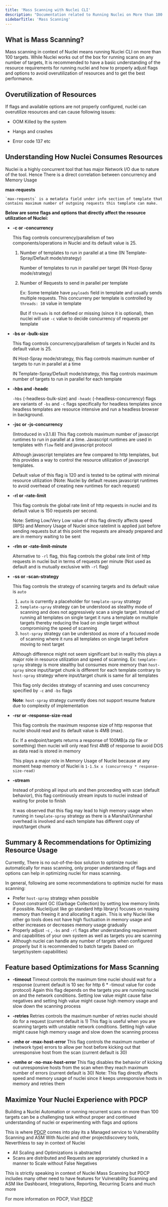 ```yaml
---
title: 'Mass Scanning with Nuclei CLI'
description: "Documentation related to Running Nuclei on More than 100 targets"
sidebarTitle: 'Mass Scanning'
---
```


## What is **Mass Scanning?**

Mass scanning in context of Nuclei means running Nuclei CLI on more than 100 targets. While Nuclei works out of the box for running scans on any number of targets, It is recommended to have a basic understanding of the resource requirements for running nuclei and how to properly adjust flags and options to avoid overutilization of resources and to get the best performance.


## Overutilization of Resources

If flags and available options are not properly configured, nuclei can overutilize resources and can cause following issues:

- OOM Killed by the system

- Hangs and crashes

- Error code 137 etc


## Understanding How Nuclei Consumes Resources

Nuclei is a highly concurrent tool that has major Network I/O due to nature of the tool. Hence There is a direct correlation between concurrency and Memory Usage

**max-requests**

    `max-requests` is a metadata field under info section of template that contains maximum number of outgoing requests this template can make.


**Below are some flags and options that directly affect the resource utilization of Nuclei:**

- **-c or -concurrency**

    This flag controls concurrency/parallelism of two components/operations in Nuclei and its default value is 25.
    1. Number of templates to run in parallel at a time (IN Template-Spray/Default mode/strategy)

       Number of templates to run in parallel per target (IN Host-Spray mode/strategy)

    2. Number of Requests to send in parallel per template

        Ex: Some template have `payloads` field in template and usually sends multiple requests. This concurreny per template is controlled by `threads: 10` value in template

        But if `threads` is not defined or missing (since it is optional), then nuclei will use `-c` value to decide concurrency of requests per template

- **-bs or -bulk-size**

    This flag controls concurrency/parallelism of targets in Nuclei and its default value is 25.

    IN Host-Spray mode/strategy, this flag controls maximum number of targets to run in parallel at a time

    IN Template-Spray/Default mode/strategy, this flag controls maximum number of targets to run in parallel for each template

- **-hbs and -headc**

    `-hbs` (-headless-bulk-size) and `-headc` (-headless-concurrency) flags are variants of `-bs` and `-c` flags specifically for headless templates since headless templates are resource intensive and run a headless browser in background.

- **-jsc or -js-concurrency**

    (Introduced in v3.1.8) This flag controls maximum number of javascript runtimes to run in parallel at a time. Javascript runtimes are used in templates with `flow` field and javascript protocol

    Although javascript templates are few compared to http templates, but this provides a way to control the resource utilization of javascript templates.

    Default value of this flag is 120 and is tested to be optimal with minimal resource utilization (Note: Nuclei by default reuses javascript runtimes to avoid overhead of creating new runtimes for each request)

- **-rl or -rate-limit**

    This flag controls the global rate limit of http requests in nuclei and its default value is 150 requests per second.

    Note: Setting Low/Very Low value of this flag directly affects speed (RPS) and Memory Usage of Nuclei since ratelimit is applied just before sending requests but at this point the requests are already prepared and are in memory waiting to be sent

- **-rlm or -rate-limit-minute**
    
    Alternative to `-rl` flag, this flag controls the global rate limit of http requests in nuclei but in terms of requests per minute (Not used as default and is mutually exclusive with `-rl` flag)

- **-ss or -scan-strategy**

    This flag controls the strategy of scanning targets and its default value is `auto`
    1. `auto` is currently a placeholder for `template-spray` strategy
    2. `template-spray` strategy can be understood as stealthy mode of scanning and does not aggressively scan a single target. Instead of running all templates on single target it runs a template on multiple targets thereby reducing the load on single target without compromising the speed of scanning
    3. `host-spray` strategy can be understood as more of a focused mode of scanning where it runs all templates on single target before moving to next target

    Although difference might not seem significant but in reality this plays a major role in resource utilization and speed of scanning. Ex: `template-spray` strategy is more stealthy but consumes more memory than `host-spray` since input/target chunk is different for each template contrary to `host-spray` strategy where input/target chunk is same for all templates

    This flag only decides strategy of scanning and uses concurrency specified by `-c` and  `-bs` flags

    **Note**: `host-spray` strategy currently does not support resume feature due to complexity of implementation

- **-rsr or -response-size-read**
    
    This flag controls the maximum response size of http response that nuclei should read and its default value is 4MB (max).

    Ex: If a endpoint/targets returns a response of 100MB(a zip file or something) then nuclei will only read first 4MB of response to avoid DOS as data read is stored in memory

    This plays a major role in Memory Usage of Nuclei because at any moment heap memory of Nuclei is `1-1.5x x (concurrency * response-size-read)`

- **-stream**

    Instead of probing all input urls and then proceeding with scan (default behavior), this flag continiously stream inputs to nuclei instead of waiting for probe to finish

    It was observed that this flag may lead to high memory usage when running in `template-spray` strategy as there is a Marshal/Unmarshal overhead is involved and each template has different copy of input/target chunk



## Summary & Recommendations for Optimizing Resource Usage

Currently, There is no out-of-the-box solution to optimize nuclei automatically for mass scanning, only proper understanding of flags and options can help in optimizing nuclei for mass scanning.

In general, following are some recommendations to optimize nuclei for mass scanning:

- Prefer `host-spray` strategy when possible
- Donot constraint GC (Garbage Collection) by setting low memory limits if possible. Nuclei(just like go standard http library) focuses on reusing memory than freeing it and allocating it again. This is why Nuclei like other go tools does not have high fluctuation in memory usage and either increases or decreases memory usage gradually
- Properly adjust `-c` , `-bs` and `-rl` flags after understanding requirement and capabilities of your own system as well as targets you are scanning
- Although nuclei can handle any number of targets when configured properly but it is recommended to batch targets (based on target/system capabilities)


## Feature based Optimizations for Mass Scanning

- **-timeout**
    Timeout controls the maximum time nuclei should wait for a response (current default is 10 sec for http 6 * -timout value for code protocol)
    Again this flag depends on the targets you are running nuclei on and the network conditions. Setting low value might cause false negatives and setting high value might cause high memory usage and slow down the scanning process

- **-retries**
    Retries controls the maximum number of retries nuclei should do for a request (current default is 1)
    This flag is useful when you are scanning targets with unstable network conditions. Setting high value might cause high memory usage and slow down the scanning process

- **-mhe or -max-host-error**
    This flag controls the maximum number of (network type) errors to allow per host before kicking out that unresponsive host from the scan (current default is 30)

- **-nmhe or -no-max-host-error**
    This flag disables the behavior of kicking out unresponsive hosts from the scan when they reach maximum number of errors (current default is 30)
    Note: This flag directly affects speed and memory usage of nuclei since it keeps unresponsive hosts in memory and retries them


## Maximize Your Nuclei Experience with PDCP

Building a Nuclei Automation or running recurrent scans on more than 100 targets can be a challenging task without proper and continued understanding of nuclei or experimenting with flags and options

This is where [PDCP](https://cloud.projectdiscovery.io) comes into play its a Managed service to Vulnerability Scanning and ASM With Nuclei and other projectdiscovery tools, Neverthless to say in context of Nuclei 

- All Scaling and Optimizations is abstracted
- Scans are distributed and Requests are approriately chunked in a manner to Scale without False Negatives 

This is strictly speaking in context of Nuclei Mass Scanning but PDCP includes many other need to have features for Vulnerability Scanning and ASM like Dashboard, Integrations, Reporting, Recurring Scans and much more

For more information on PDCP, Visit [PDCP](https://docs.projectdiscovery.io/cloud/introduction)

